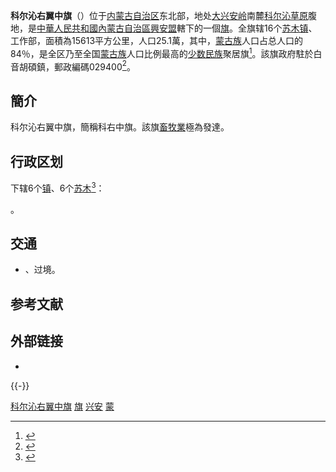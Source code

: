{{Infobox China County
| county = 科尔沁右翼中旗
| usedname = 
| nameorigin = 
| Photo = 
| Photoname = 
| map =
| map_caption = 
| Pinyin = Kè'ěrqìnyòuyìzhōng Qí
| Belong = [[内蒙古自治区|内蒙古自治区]][[兴安盟|兴安盟]]
| Types = [[旗_(行政区划)|旗]]
| admincode = 152222
| founded = 
| seat = [[巴彦呼硕镇|巴彦呼硕镇]]
| officerTitle = 
| officer = 
| officerTitle2 = 
| officer2 = 
| division = 8
| town = 6
| township = 2
| subdistrict = 
| dialect = 
| post code = 137400
| phone code = 482
| coordinate = 
| area = 15613
| area land = 
| area water = 
| census yr = 
| pop = 25.1万人
| density =  
| GDP = 
| GDP_as_of = 
| GDPPC = 
| carlicense = 蒙F
| web = www.kyzq.gov.cn
| web_title = 科尔沁右翼中旗政府网
}}

'''科尔沁右翼中旗'''（{{Mong|m=ᠬᠣᠷᠴᠢᠨ <br>ᠪᠠᠷᠠᠭᠤᠨ <br>ᠭᠠᠷᠤᠨ <br>ᠳᠤᠮᠳᠠᠳᠤ <br>ᠬᠣᠰᠢᠭᠤ|k=Хорчин баруун гарын дундад хошуу}}）位于[[内蒙古自治区|内蒙古自治区]]东北部，地处[[大兴安岭|大兴安岭]]南麓[[科尔沁草原|科尔沁草原]]腹地，是[[中華人民共和國|中華人民共和國]][[內蒙古自治區|內蒙古自治區]][[興安盟|興安盟]]轄下的一個[[旗_(行政区划)|旗]]。全旗辖16个[[苏木_(行政区划)|苏木镇]]、工作部，面積為15613平方公里，人口25.1萬，其中，[[蒙古族|蒙古族]]人口占总人口的84％，是全区乃至全国[[蒙古族|蒙古族]]人口比例最高的[[中国少数民族|少数民族]]聚居旗<ref>{{cite web| title =旗长致辞| publisher =兴安盟科尔沁右翼中旗电子政务门户网站| url =http://www.kyzq.gov.cn/zjzq/qczc/| accessdate =2009-03-13| deadurl =yes| archiveurl =https://web.archive.org/web/20091115155453/http://www.kyzq.gov.cn/zjzq/qczc/| archivedate =2009-11-15}}</ref>。該旗政府駐於白音胡碩鎮，郵政編碼029400<ref>{{cite web| title =科尔沁右翼中旗| publisher =行政区划网| url =http://www.xzqh.org/QUHUA/15nmg/2222kz.htm| accessdate =2009-03-13| deadurl =yes| archiveurl =https://web.archive.org/web/20090215154312/http://xzqh.org/QUHUA/15nmg/2222kz.htm| archivedate =2009-02-15}}</ref>。

==簡介==
科尔沁右翼中旗，簡稱科右中旗。該旗[[畜牧業|畜牧業]]極為發達。

== 行政区划 ==
{{PAGENAMEBASE}}下辖6个[[行政建制镇|镇]]、6个[[苏木_(行政区划)|苏木]]<ref>{{PRC admin/ref sgc|15/22/22}}</ref>：

{{PRC admin/children|15/22/22}}。

== 交通 ==
* {{中国国道名|111}}、{{中国国道名|334}}过境。

== 参考文献 ==
{{reflist}}

== 外部链接 ==
* {{Official website|http://www.kyzq.gov.cn/|name=科尔沁右翼中旗人民政府}}

{{-}}
{{科尔沁右翼中旗行政区划}}
{{兴安盟行政区划}}
{{内蒙古行政区划}}
{{国家级贫困县|前}}

[[Category:科尔沁右翼中旗|]]
[[Category:兴安盟县级行政区|旗]]
[[Category:内蒙古自治区的旗|兴安]]
[[Category:原国家级贫困县|蒙]]